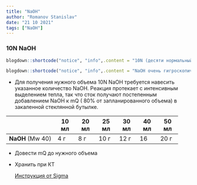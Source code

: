 ```yaml
---
title: "NaOH"
author: "Romanov Stanislav"
date: "21 10 2021"
tags: ["NaOH"]
---
```


### 10N NaOH

```r

blogdown::shortcode("notice", "info",.content = "10N (десяти нормальный) NaOH используется для быстрого титрования буферных растворов а так же как стоковый раствор щелочи. Нормальность - эквивалент молярности, применительно к щелочи указывает количество растворенных OH-групп. Так что 10N NaOH в точности равно 10M NaOH.")
```

```r

blogdown::shortcode("notice", "info",.content = "NaOH очень гигроскопичен. Готовить стоковый раствор имеет смысл только из свежего порошка или гранул щелочи.")
```

-   Для получения нужного объема 10N NaOH требуется навесить указанное количество NaOH. Реакция протекает с интенсивным выделением тепла, так что сток получают постепенным добавлением NaOH к mQ ( 80% от запланированного объема) в закаленной стеклянной бутылке.

+------------------+-------+-------+-------+-------+-------+-------+
|                  | 10 мл | 20 мл | 25 мл | 30 мл | 40 мл | 50 мл |
+==================+=======+=======+=======+=======+=======+=======+
| **NaOH** (Mw 40) | 4 г   | 8 г   | 10 г  | 12 г  | 16    | 20 г  |
+------------------+-------+-------+-------+-------+-------+-------+

-   Довести mQ до нужного объема

-   Хранить при КТ

    [Инструкция от Sigma](https://www.sigmaaldrich.com/deepweb/assets/sigmaaldrich/product/documents/175/308/s0899pis.pdf)
